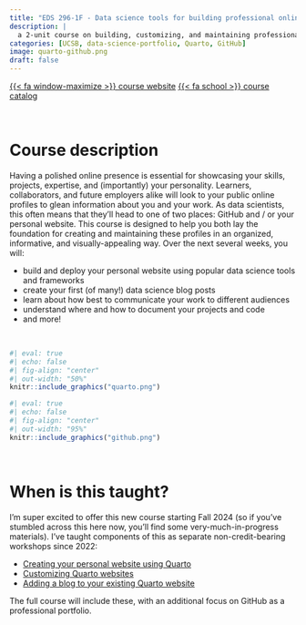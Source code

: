 ```yaml
---
title: "EDS 296-1F - Data science tools for building professional online portfolios"
description: |
  a 2-unit course on building, customizing, and maintaining professional online data science portfolios (currently under development!)
categories: [UCSB, data-science-portfolio, Quarto, GitHub]
image: quarto-github.png
draft: false
---
```


[{{< fa window-maximize >}} course website](https://ucsb-meds.github.io/EDS-296-DS-portfolios/){.btn target=_blank} [{{< fa school >}} course catalog](https://bren.ucsb.edu/courses/eds-296-1f){.btn target=_blank}

<br>

# Course description

Having a polished online presence is essential for showcasing your skills, projects, expertise, and (importantly) your personality. Learners, collaborators, and future employers alike will look to your public online profiles to glean information about you and your work. As data scientists, this often means that they’ll head to one of two places: GitHub and / or your personal website. This course is designed to help you both lay the foundation for creating and maintaining these profiles in an organized, informative, and visually-appealing way. Over the next several weeks, you will:

- build and deploy your personal website using popular data science tools and frameworks
- create your first (of many!) data science blog posts
- learn about how best to communicate your work to different audiences
- understand where and how to document your projects and code
- and more!

<br>

::: {.grid}

::: {.g-col-12 .g-col-md-6}
```r
#| eval: true
#| echo: false
#| fig-align: "center"
#| out-width: "50%"
knitr::include_graphics("quarto.png")
```
:::

::: {.g-col-12 .g-col-md-6}
```r
#| eval: true
#| echo: false
#| fig-align: "center"
#| out-width: "95%"
knitr::include_graphics("github.png")
```
:::

::::

<br>

# When is this taught?

I'm super excited to offer this new course starting Fall 2024 (so if you've stumbled across this here now, you'll find some very-much-in-progress materials). I've taught components of this as separate non-credit-bearing workshops since 2022: 

- [Creating your personal website using Quarto](https://ucsb-meds.github.io/creating-quarto-websites/)
- [Customizing Quarto websites](https://ucsb-meds.github.io/customizing-quarto-websites/#/title-slide) 
- [Adding a blog to your existing Quarto website](../../posts/2022-10-24-quarto-blogs/index.qmd)

The full course will include these, with an additional focus on GitHub as a professional portfolio. 
